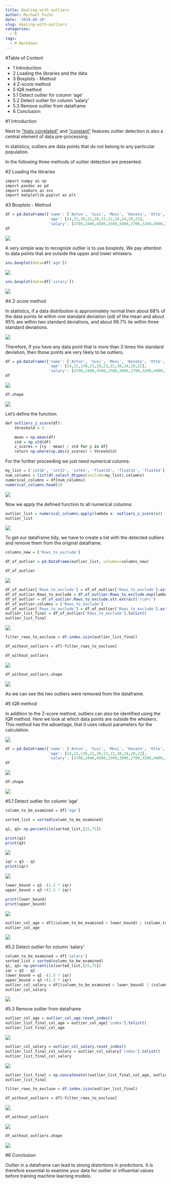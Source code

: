 ```yaml
---
title: Dealing with outliers
author: Michael Fuchs
date: '2019-08-20'
slug: dealing-with-outliers
categories:
  - R
tags:
  - R Markdown
---
```



#Table of Content

+ 1 Introduction
+ 2 Loading the libraries and the data
+ 3 Boxplots - Method
+ 4 Z-score method
+ 5 IQR method
+ 5.1 Detect outlier for column 'age'
+ 5.2 Detect outlier for column 'salary'
+ 5.3 Remove outlier from dataframe
+ 6 Conclusion


#1 Introduction

Next to ["higly correlated"](https://michael-fuchs-python.netlify.com/2019/07/28/dealing-with-highly-correlated-features/) and ["constant"](https://michael-fuchs-python.netlify.com/2019/08/09/dealing-with-constant-and-duplicate-features/) features outlier detection is also a central element of data pre-processing.

In statistics, outliers are data points that do not belong to any particular population.

In the following three methods of outlier detection are presented.


#2 Loading the libraries

```r
import numpy as np
import pandas as pd
import seaborn as sns
import matplotlib.pyplot as plt
```


#3 Boxplots - Method 


```r
df = pd.DataFrame({'name': ['Anton', 'Susi', 'Moni', 'Renate', 'Otto', 'Karl', 'Sven', 'Sandra', 'Svenja', 'Karl', 'Karsten'],
                   'age': [24,22,30,21,20,23,22,20,24,20,22],
                   'salary': [4700,2400,4500,2500,3000,2700,3200,4000,7500,3600,2800]})
df
```

![](/post/2019-08-20-dealing-with-outliers_files/p17p1.png)




A very simple way to recognize outlier is to use boxplots. 
We pay attention to data points that are outside the upper and lower whiskers.

```r
sns.boxplot(data=df['age'])
```

![](/post/2019-08-20-dealing-with-outliers_files/p17p2.png)



```r
sns.boxplot(data=df['salary'])
```

![](/post/2019-08-20-dealing-with-outliers_files/p17p3.png)





#4 Z-score method

In statistics, if a data distribution is approximately normal then about 68% of the data points lie within one standard deviation (sd) of the mean and about 95% are within two standard deviations, and about 99.7% lie within three standard deviations.

![](/post/2019-08-20-dealing-with-outliers_files/p17p1s.png)



Therefore, if you have any data point that is more than 3 times the standard deviation, then those points are very likely to be outliers.

```r
df = pd.DataFrame({'name': ['Anton', 'Susi', 'Moni', 'Renate', 'Otto', 'Karl', 'Sven', 'Sandra', 'Svenja', 'Karl', 'Karsten'],
                   'age': [24,22,138,21,20,23,22,30,24,20,22],
                   'salary': [4700,2400,4500,2500,3000,2700,3200,4000,150000,3600,2800]})
df
```

![](/post/2019-08-20-dealing-with-outliers_files/p17p4.png)


```r
df.shape
```

![](/post/2019-08-20-dealing-with-outliers_files/p17p5.png)


Let's define the function:

```r
def outliers_z_score(df):
    threshold = 3

    mean = np.mean(df)
    std = np.std(df)
    z_scores = [(y - mean) / std for y in df]
    return np.where(np.abs(z_scores) > threshold)
```


For the further proceeding we just need numerical colunns:

```r
my_list = ['int16', 'int32', 'int64', 'float16', 'float32', 'float64']
num_columns = list(df.select_dtypes(include=my_list).columns)
numerical_columns = df[num_columns]
numerical_columns.head(3)
```

![](/post/2019-08-20-dealing-with-outliers_files/p17p6.png)


Now we apply the defined function to all numerical columns:

```r
outlier_list = numerical_columns.apply(lambda x: outliers_z_score(x))
outlier_list
```

![](/post/2019-08-20-dealing-with-outliers_files/p17p7.png)


To get our dataframe tidy, we have to create a list with the detected outliers and remove them from the original dataframe.

```r
columns_new = ['Rows_to_exclude']

df_of_outlier = pd.DataFrame(outlier_list, columns=columns_new)

df_of_outlier
```


![](/post/2019-08-20-dealing-with-outliers_files/p17p8.png)



```r
df_of_outlier['Rows_to_exclude'] = df_of_outlier['Rows_to_exclude'].astype(str)
df_of_outlier.Rows_to_exclude = df_of_outlier.Rows_to_exclude.map(lambda x: x.split(',')[0])
df_of_outlier = df_of_outlier.Rows_to_exclude.str.extract('(\d+)')
df_of_outlier.columns = ['Rows_to_exclude']
df_of_outlier['Rows_to_exclude'] = df_of_outlier['Rows_to_exclude'].astype(int)
outlier_list_final = df_of_outlier['Rows_to_exclude'].tolist()
outlier_list_final
```

![](/post/2019-08-20-dealing-with-outliers_files/p17p9.png)

```r
filter_rows_to_excluse = df.index.isin(outlier_list_final)
```

```r
df_without_outliers = df[~filter_rows_to_excluse]

df_without_outliers
```
![](/post/2019-08-20-dealing-with-outliers_files/p17p10.png)


```r
df_without_outliers.shape
```

![](/post/2019-08-20-dealing-with-outliers_files/p17p11.png)


As we can see the two outliers were removed from the dataframe.




#5 IQR method

In addition to the Z-score method, outliers can also be identified using the IQR method. 
Here we look at which data points are outside the whiskers.
This method has the advantage, that it uses robust parameters for the calculation.

![](/post/2019-08-20-dealing-with-outliers_files/p17p2s.png)


```r
df = pd.DataFrame({'name': ['Anton', 'Susi', 'Moni', 'Renate', 'Otto', 'Karl', 'Sven', 'Sandra', 'Svenja', 'Karl', 'Karsten'],
                   'age': [24,22,138,21,20,23,22,30,24,20,22],
                   'salary': [4700,2400,4500,2500,3000,2700,3200,4000,150000,3600,2800]})
df
```

![](/post/2019-08-20-dealing-with-outliers_files/p17p12.png)


```r
df.shape
```

![](/post/2019-08-20-dealing-with-outliers_files/p17p13.png)



#5.1 Detect outlier for column 'age'

```r
column_to_be_examined = df['age']
```

```r
sorted_list = sorted(column_to_be_examined)
```

```r
q1, q3= np.percentile(sorted_list,[25,75])

print(q1)
print(q3)
```

![](/post/2019-08-20-dealing-with-outliers_files/p17p14.png)

```r
iqr = q3 - q1
print(iqr)
```

![](/post/2019-08-20-dealing-with-outliers_files/p17p15.png)

```r
lower_bound = q1 -(1.5 * iqr) 
upper_bound = q3 +(1.5 * iqr) 

print(lower_bound)
print(upper_bound)
```

![](/post/2019-08-20-dealing-with-outliers_files/p17p16.png)


```r
outlier_col_age = df[(column_to_be_examined < lower_bound) | (column_to_be_examined > upper_bound)]  
outlier_col_age
```

![](/post/2019-08-20-dealing-with-outliers_files/p17p17.png)



#5.2 Detect outlier for column 'salary'



```r
column_to_be_examined = df['salary']
sorted_list = sorted(column_to_be_examined)
q1, q3= np.percentile(sorted_list,[25,75])
iqr = q3 - q1
lower_bound = q1 -(1.5 * iqr) 
upper_bound = q3 +(1.5 * iqr) 
outlier_col_salary = df[(column_to_be_examined < lower_bound) | (column_to_be_examined > upper_bound)]  
outlier_col_salary
```

![](/post/2019-08-20-dealing-with-outliers_files/p17p18.png)




#5.3 Remove outlier from dataframe



```r
outlier_col_age = outlier_col_age.reset_index()
outlier_list_final_col_age = outlier_col_age['index'].tolist()
outlier_list_final_col_age
```

![](/post/2019-08-20-dealing-with-outliers_files/p17p19.png)



```r
outlier_col_salary = outlier_col_salary.reset_index()
outlier_list_final_col_salary = outlier_col_salary['index'].tolist()
outlier_list_final_col_salary
```

![](/post/2019-08-20-dealing-with-outliers_files/p17p20.png)



```r
outlier_list_final = np.concatenate((outlier_list_final_col_age, outlier_list_final_col_salary), axis=None)
outlier_list_final
```


```r
filter_rows_to_excluse = df.index.isin(outlier_list_final)
```


```r
df_without_outliers = df[~filter_rows_to_excluse]
```

![](/post/2019-08-20-dealing-with-outliers_files/p17p21.png)


```r
df_without_outliers
```

![](/post/2019-08-20-dealing-with-outliers_files/p17p22.png)


```r
df_without_outliers.shape
```

![](/post/2019-08-20-dealing-with-outliers_files/p17p23.png)


#6 Conclusion


Outlier in a dataframe can lead to strong distortions in predictions. It is therefore essential to examine your data for outlier or influential values before training machine learning models.




